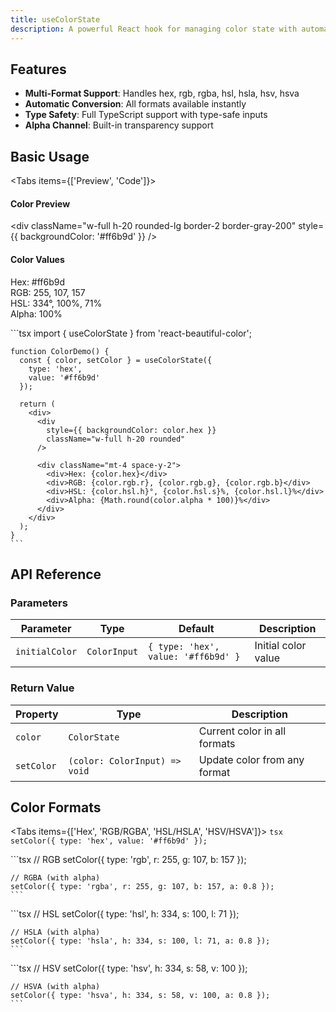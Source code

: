 ```yaml
---
title: useColorState
description: A powerful React hook for managing color state with automatic format conversion
---
```



## Features

- **Multi-Format Support**: Handles hex, rgb, rgba, hsl, hsla, hsv, hsva
- **Automatic Conversion**: All formats available instantly
- **Type Safety**: Full TypeScript support with type-safe inputs
- **Alpha Channel**: Built-in transparency support

## Basic Usage

<Tabs items={['Preview', 'Code']}>
  <Tab value="Preview">
    <div className="p-6 space-y-4">
      <div className="grid grid-cols-2 gap-4">
        <div>
          <h4 className="text-sm font-medium mb-2">Color Preview</h4>
          <div 
            className="w-full h-20 rounded-lg border-2 border-gray-200" 
            style={{ backgroundColor: '#ff6b9d' }}
          />
        </div>
        <div>
          <h4 className="text-sm font-medium mb-2">Color Values</h4>
          <div className="text-xs space-y-1 font-mono">
            <div>Hex: #ff6b9d</div>
            <div>RGB: 255, 107, 157</div>
            <div>HSL: 334°, 100%, 71%</div>
            <div>Alpha: 100%</div>
          </div>
        </div>
      </div>
    </div>
  </Tab>
  
  <Tab value="Code">
    ```tsx
    import { useColorState } from 'react-beautiful-color';

    function ColorDemo() {
      const { color, setColor } = useColorState({
        type: 'hex',
        value: '#ff6b9d'
      });

      return (
        <div>
          <div 
            style={{ backgroundColor: color.hex }}
            className="w-full h-20 rounded"
          />
          
          <div className="mt-4 space-y-2">
            <div>Hex: {color.hex}</div>
            <div>RGB: {color.rgb.r}, {color.rgb.g}, {color.rgb.b}</div>
            <div>HSL: {color.hsl.h}°, {color.hsl.s}%, {color.hsl.l}%</div>
            <div>Alpha: {Math.round(color.alpha * 100)}%</div>
          </div>
        </div>
      );
    }
    ```
  </Tab>
</Tabs>

## API Reference

### Parameters

| Parameter | Type | Default | Description |
|-----------|------|---------|-------------|
| `initialColor` | `ColorInput` | `{ type: 'hex', value: '#ff6b9d' }` | Initial color value |

### Return Value

| Property | Type | Description |
|----------|------|-------------|
| `color` | `ColorState` | Current color in all formats |
| `setColor` | `(color: ColorInput) => void` | Update color from any format |

## Color Formats

<Tabs items={['Hex', 'RGB/RGBA', 'HSL/HSLA', 'HSV/HSVA']}>
  <Tab value="Hex">
    ```tsx
    setColor({ type: 'hex', value: '#ff6b9d' });
    ```
  </Tab>
  
  <Tab value="RGB/RGBA">
    ```tsx
    // RGB
    setColor({ type: 'rgb', r: 255, g: 107, b: 157 });
    
    // RGBA (with alpha)
    setColor({ type: 'rgba', r: 255, g: 107, b: 157, a: 0.8 });
    ```
  </Tab>
  
  <Tab value="HSL/HSLA">
    ```tsx
    // HSL
    setColor({ type: 'hsl', h: 334, s: 100, l: 71 });
    
    // HSLA (with alpha)
    setColor({ type: 'hsla', h: 334, s: 100, l: 71, a: 0.8 });
    ```
  </Tab>
  
  <Tab value="HSV/HSVA">
    ```tsx
    // HSV
    setColor({ type: 'hsv', h: 334, s: 58, v: 100 });
    
    // HSVA (with alpha)
    setColor({ type: 'hsva', h: 334, s: 58, v: 100, a: 0.8 });
    ```
  </Tab>
</Tabs>